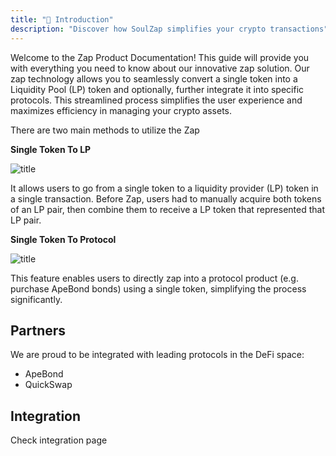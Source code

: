 ```yaml
---
title: "🏡 Introduction"
description: "Discover how SoulZap simplifies your crypto transactions"
---
```


Welcome to the Zap Product Documentation! This guide will provide you with everything you need to know about our innovative zap solution.
Our zap technology allows you to seamlessly convert a single token into a Liquidity Pool (LP) token and optionally, further integrate it into specific protocols.
This streamlined process simplifies the user experience and maximizes efficiency in managing your crypto assets.

There are two main methods to utilize the Zap

**Single Token To LP**

![title](/images/zap-lp.avif) 

It allows users to go from a single token to a liquidity provider (LP) token in a single transaction. Before Zap, users had to manually acquire both tokens of an LP pair, then combine them to receive a LP token that represented that LP pair.

**Single Token To Protocol**

![title](/images/zap-bond.avif) 

This feature enables users to directly zap into a protocol product (e.g. purchase ApeBond bonds) using a single token, simplifying the process significantly. 

## Partners

We are proud to be integrated with leading protocols in the DeFi space:

- ApeBond
- QuickSwap

## Integration

Check integration page
